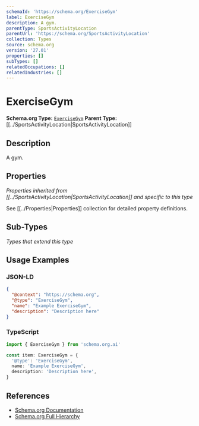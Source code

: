 ```yaml
---
schemaId: 'https://schema.org/ExerciseGym'
label: ExerciseGym
description: A gym.
parentType: SportsActivityLocation
parentUrl: 'https://schema.org/SportsActivityLocation'
collection: Types
source: schema.org
version: '27.01'
properties: []
subTypes: []
relatedOccupations: []
relatedIndustries: []
---
```

# ExerciseGym

**Schema.org Type:** [`ExerciseGym`](https://schema.org/ExerciseGym)
**Parent Type:** [[../SportsActivityLocation|SportsActivityLocation]]

## Description

A gym.

## Properties

*Properties inherited from [[../SportsActivityLocation|SportsActivityLocation]] and specific to this type*

See [[../Properties|Properties]] collection for detailed property definitions.

## Sub-Types

*Types that extend this type*

## Usage Examples

### JSON-LD

```json
{
  "@context": "https://schema.org",
  "@type": "ExerciseGym",
  "name": "Example ExerciseGym",
  "description": "Description here"
}
```

### TypeScript

```typescript
import { ExerciseGym } from 'schema.org.ai'

const item: ExerciseGym = {
  '@type': 'ExerciseGym',
  name: 'Example ExerciseGym',
  description: 'Description here',
}
```

## References

- [Schema.org Documentation](https://schema.org/ExerciseGym)
- [Schema.org Full Hierarchy](https://schema.org/docs/full.html)
